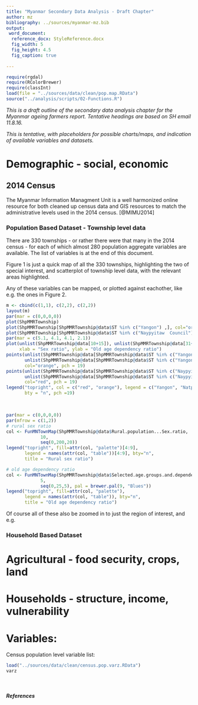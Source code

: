 ```yaml
---
title: "Myanmar Secondary Data Analysis - Draft Chapter"
author: mz
bibliography: ../sources/myanmar-mz.bib
output: 
 word_document:
  reference_docx: StyleReference.docx
  fig_width: 5
  fig_height: 4.5
  fig_caption: true
 
---
```

```r
require(rgdal)
require(RColorBrewer)
require(classInt)
load(file = "../sources/data/clean/pop.map.RData")
source("../analysis/scripts/02-Functions.R")
```
_This is a draft outline of the secondary data analysis chapter for the Myanmar ageing farmers report. Tentative headings are based on SH email 11.8.16._


_This is tentative, with placeholders for possible charts/maps, and indication of available variables and datasets._

# Demographic - social, economic

## 2014 Census 

The Myanmar Information Managment Unit is a well harmonized online resource for both cleaned up census data and GIS resources to match the administrative levels used in the 2014 census. [@MIMU2014]

### Population Based Dataset - Township level data

There are 330 townships - or rather there were that many in the 2014 census - for each of which almost 280 population aggregate variables are available. The list of variables is at the end of this document. 

Figure 1 is just a quick map of all the 330 townships, highlighting the two of special interest, and scatterplot of township level data, with the relevant areas highlighted. 

Any of these variables can be mapped, or plotted against eachother, like e.g. the ones in Figure 2. 


```r
m <- cbind(c(1,1), c(2,2), c(2,2))
layout(m)
par(mar = c(0,0,0,0))
plot(ShpMMRTownship)
plot(ShpMMRTownship[ShpMMRTownship@data$ST %in% c("Yangon") ,], col="orange", add=TRUE)
plot(ShpMMRTownship[ShpMMRTownship@data$ST %in% c("Naypyitaw  Council") ,], col="red", add=TRUE)
par(mar = c(5.1, 4.1, 4.1, 2.1))
plot(unlist(ShpMMRTownship@data[10+15]), unlist(ShpMMRTownship@data[31+15]),
     xlab = "Sex ratio", ylab = "Old age dependency ratio")
points(unlist(ShpMMRTownship@data[ShpMMRTownship@data$ST %in% c("Yangon") ,10+15]), 
       unlist(ShpMMRTownship@data[ShpMMRTownship@data$ST %in% c("Yangon") ,31+15]),
       col="orange", pch = 19)
points(unlist(ShpMMRTownship@data[ShpMMRTownship@data$ST %in% c("Naypyitaw  Council") ,10+15]), 
       unlist(ShpMMRTownship@data[ShpMMRTownship@data$ST %in% c("Naypyitaw  Council") ,31+15]),
       col="red", pch = 19)
legend("topright", col = c("red", "orange"), legend = c("Yangon", "Natpyitaw"), 
       bty = "n", pch =19)
```

<br> 

```r
par(mar = c(0,0,0,0))
par(mfrow = c(1,2))
# rural sex ratio
col <- FunMNTownMap(ShpMMRTownship@data$Rural.population...Sex.ratio,
             10,
             seq(0,200,20))
legend("topright", fill=attr(col, "palette")[4:9], 
       legend = names(attr(col, "table"))[4:9], bty="n",
       title = "Rural sex ratio")

# old age dependency ratio
col <- FunMNTownMap(ShpMMRTownship@data$Selected.age.groups.and.dependency.ratios...Old.dependency.ratio,
             5,
             seq(0,25,5), pal = brewer.pal(9, "Blues"))
legend("topright", fill=attr(col, "palette"), 
       legend = names(attr(col, "table")), bty="n",
       title = "Old age dependency ratio")


```


Of course all of these also be zoomed in to just the region of interest, and e.g. 


### Household Based Dataset


# Agricultural - food security, crops, land 
#  Households - structure, income, vulnerability

# Variables:

Census population level variable list: 

```r
load("../sources/data/clean/census.pop.varz.RData")
varz
```
<br>

##### References

<br>